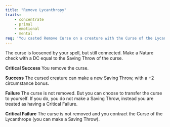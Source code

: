 ```yaml
---
title: "Remove Lycanthropy"
traits:
    - concentrate
    - primal
    - emotional
    - mental
req: 'You casted Remove Curse on a creature with the Curse of the Lycanthrope and are trained in Nature.'
---
```


The curse is loosened by your spell, but still connected. Make a Nature check with a DC equal to the Saving Throw of the curse.

**Critical Success** You remove the curse.

**Success** The cursed creature can make a new Saving Throw, with a +2 circumstance bonus.

**Failure** The curse is not removed. But you can choose to transfer the curse to yourself. If you do, you do not make a Saving Throw, instead you are treated as having a Critical Failure.

**Critical Failure** The curse is not removed and you contract the Curse of the Lycanthrope (you can make a Saving Throw).